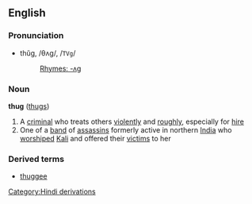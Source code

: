 ==English==
===Pronunciation===
*thŭg, /θʌɡ/, /<tt>TVg</tt>/
*:[[Rhymes:English:-ʌɡ|Rhymes: -ʌɡ]]

===Noun===
'''thug''' ([[thugs]])

#A [[criminal]] who treats others [[violent]]ly and [[rough]]ly, especially for [[hire]]
#One of a [[band]] of [[assassin]]s formerly active in northern [[India]] who [[worship]]ed [[Kali]] and offered their [[victim]]s to her

===Derived terms===
*[[thuggee]]
[[Category:Hindi derivations]]